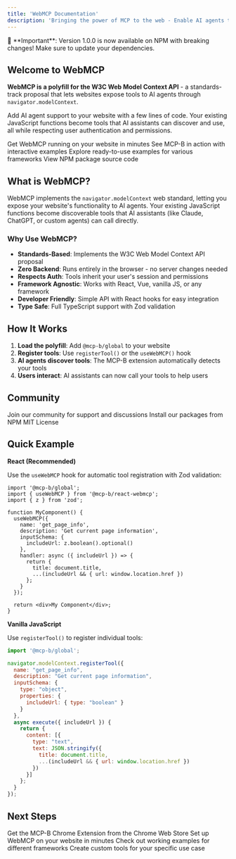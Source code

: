 ```yaml
---
title: 'WebMCP Documentation'
description: 'Bringing the power of MCP to the web - Enable AI agents to interact with your website through structured tools'
---
```


<Note>
  🚨 **Important**: Version 1.0.0 is now available on NPM with breaking changes! Make sure to update your dependencies.
</Note>

## Welcome to WebMCP

**WebMCP is a polyfill for the W3C Web Model Context API** - a standards-track proposal that lets websites expose tools to AI agents through `navigator.modelContext`.

Add AI agent support to your website with a few lines of code. Your existing JavaScript functions become tools that AI assistants can discover and use, all while respecting user authentication and permissions.

<CardGroup cols={2}>
  <Card
    title="Quick Start"
    icon="rocket"
    href="/quickstart"
  >
    Get WebMCP running on your website in minutes
  </Card>
  <Card
    title="Live Demo"
    icon="play"
    href="https://mcp-b.ai"
  >
    See MCP-B in action with interactive examples
  </Card>
  <Card
    title="Examples"
    icon="code"
    href="/examples"
  >
    Explore ready-to-use examples for various frameworks
  </Card>
  <Card
    title="NPM Packages"
    icon="npm"
    href="https://github.com/WebMCP-org/npm-packages"
  >
    View NPM package source code
  </Card>
</CardGroup>

## What is WebMCP?

WebMCP implements the `navigator.modelContext` web standard, letting you expose your website's functionality to AI agents. Your existing JavaScript functions become discoverable tools that AI assistants (like Claude, ChatGPT, or custom agents) can call directly.

### Why Use WebMCP?

- **Standards-Based**: Implements the W3C Web Model Context API proposal
- **Zero Backend**: Runs entirely in the browser - no server changes needed
- **Respects Auth**: Tools inherit your user's session and permissions
- **Framework Agnostic**: Works with React, Vue, vanilla JS, or any framework
- **Developer Friendly**: Simple API with React hooks for easy integration
- **Type Safe**: Full TypeScript support with Zod validation

## How It Works

1. **Load the polyfill**: Add `@mcp-b/global` to your website
2. **Register tools**: Use `registerTool()` or the `useWebMCP()` hook
3. **AI agents discover tools**: The MCP-B extension automatically detects your tools
4. **Users interact**: AI assistants can now call your tools to help users

## Community

<CardGroup cols={3}>
  <Card
    title="Discord"
    icon="discord"
    href="https://discord.gg/ZnHG4csJRB"
  >
    Join our community for support and discussions
  </Card>
  <Card
    title="NPM"
    icon="npm"
    href="https://www.npmjs.com/package/@mcp-b/transports"
  >
    Install our packages from NPM
  </Card>
  <Card
    title="License"
    icon="scale-balanced"
    href="https://github.com/WebMCP-org/npm-packages/blob/main/LICENSE"
  >
    MIT License
  </Card>
</CardGroup>

## Quick Example

**React (Recommended)**

Use the `useWebMCP` hook for automatic tool registration with Zod validation:

```tsx
import '@mcp-b/global';
import { useWebMCP } from '@mcp-b/react-webmcp';
import { z } from 'zod';

function MyComponent() {
  useWebMCP({
    name: 'get_page_info',
    description: 'Get current page information',
    inputSchema: {
      includeUrl: z.boolean().optional()
    },
    handler: async ({ includeUrl }) => {
      return {
        title: document.title,
        ...(includeUrl && { url: window.location.href })
      };
    }
  });

  return <div>My Component</div>;
}
```

**Vanilla JavaScript**

Use `registerTool()` to register individual tools:

```javascript
import '@mcp-b/global';

navigator.modelContext.registerTool({
  name: "get_page_info",
  description: "Get current page information",
  inputSchema: {
    type: "object",
    properties: {
      includeUrl: { type: "boolean" }
    }
  },
  async execute({ includeUrl }) {
    return {
      content: [{
        type: "text",
        text: JSON.stringify({
          title: document.title,
          ...(includeUrl && { url: window.location.href })
        })
      }]
    };
  }
});
```

## Next Steps

<Steps>
  <Step title="Install the Extension">
    Get the MCP-B Chrome Extension from the Chrome Web Store
  </Step>
  <Step title="Follow the Quickstart">
    Set up WebMCP on your website in minutes
  </Step>
  <Step title="Explore Examples">
    Check out working examples for different frameworks
  </Step>
  <Step title="Build Your Integration">
    Create custom tools for your specific use case
  </Step>
</Steps>